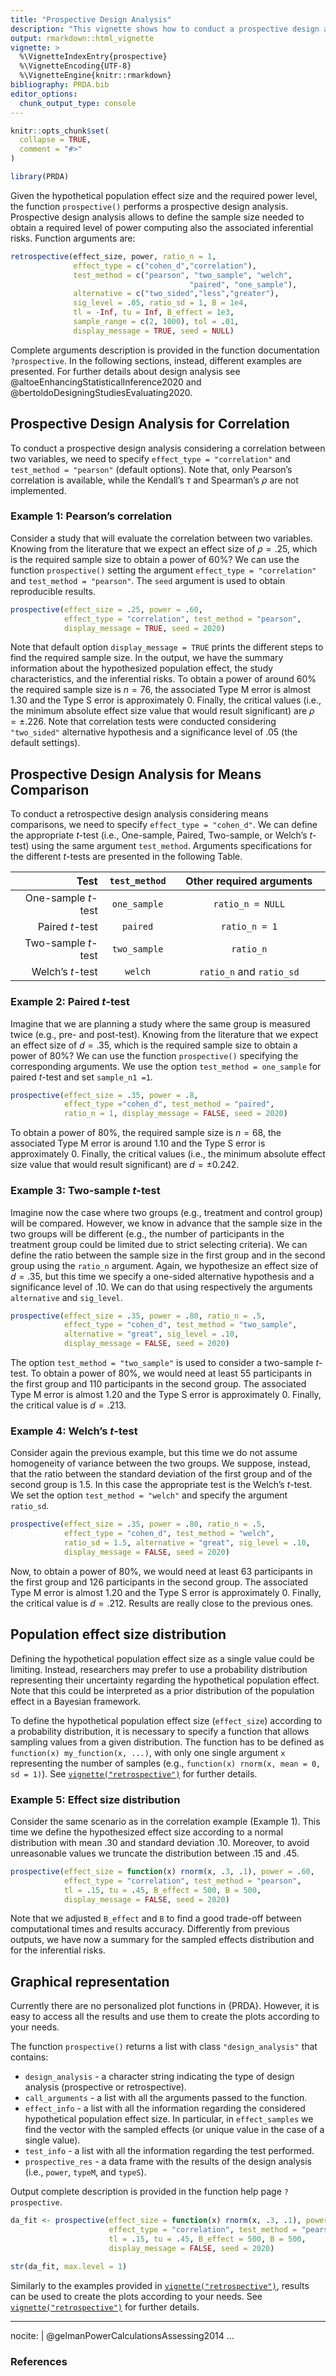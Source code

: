 ```yaml
---
title: "Prospective Design Analysis"
description: "This vignette shows how to conduct a prospective design analysis using the function `prospective()`."
output: rmarkdown::html_vignette
vignette: >
  %\VignetteIndexEntry{prospective}
  %\VignetteEncoding{UTF-8}
  %\VignetteEngine{knitr::rmarkdown}
bibliography: PRDA.bib
editor_options: 
  chunk_output_type: console
---
```


```r
knitr::opts_chunk$set(
  collapse = TRUE,
  comment = "#>"
)
```

```r
library(PRDA)
```

Given the hypothetical population effect size and the required power level, the function `prospective()` performs a prospective design analysis. Prospective design analysis allows to define the sample size needed to obtain a required level of power computing also the associated inferential risks. Function arguments are:

```r
retrospective(effect_size, power, ratio_n = 1,
              effect_type = c("cohen_d","correlation"),
              test_method = c("pearson", "two_sample", "welch",
                                        "paired", "one_sample"),
              alternative = c("two_sided","less","greater"),
              sig_level = .05, ratio_sd = 1, B = 1e4,
              tl = -Inf, tu = Inf, B_effect = 1e3,
              sample_range = c(2, 1000), tol = .01,
              display_message = TRUE, seed = NULL)
```

Complete arguments description is provided in the function documentation `?prospective`. In the following sections, instead, different examples are presented. For further details about design analysis see @altoeEnhancingStatisticalInference2020 and @bertoldoDesigningStudiesEvaluating2020.


## Prospective Design Analysis for Correlation

To conduct a prospective design analysis considering a correlation between two variables, we need to specify `effect_type = "correlation"` and `test_method = "pearson"` (default options). Note that, only Pearson's correlation is available, while the Kendall's $\tau$ and Spearman's $\rho$ are not implemented.

### Example 1: Pearson's correlation

Consider a study that will evaluate the correlation between two variables. Knowing from the literature that we expect an effect size of $\rho = .25$, which is the required sample size to obtain a power of 60%? We can use the function `prospective()` setting the argument `effect_type = "correlation"` and `test_method = "pearson"`. The `seed` argument is used to obtain reproducible results.

```r
prospective(effect_size = .25, power = .60, 
            effect_type = "correlation", test_method = "pearson",
            display_message = TRUE, seed = 2020)
```

Note that default option `display_message = TRUE` prints the different steps to find the required sample size. In the output, we have the summary information about the hypothesized population effect, the study characteristics, and the inferential risks. To obtain a power of around 60% the required sample size is $n = 76$, the associated Type M error is almost 1.30 and the Type S error is approximately 0. Finally, the critical values (i.e., the minimum absolute effect size value that would result significant) are $\rho = \pm.226$. Note that correlation tests were conducted considering `"two_sided"` alternative hypothesis and a significance level of .05 (the default settings).


## Prospective Design Analysis for Means Comparison

To conduct a retrospective design analysis considering means comparisons, we need to specify `effect_type = "cohen_d"`. We can define the appropriate *t*-test (i.e., One-sample, Paired, Two-sample, or Welch's *t*-test) using the same argument `test_method`. Arguments specifications for the different *t*-tests are presented in the following Table.


| Test                | `test_method` |     Other required arguments    |
| -------------------:|:-------------:|:-------------------------------:|
| One-sample *t*-test | `one_sample`  | `ratio_n = NULL`                |
| Paired *t*-test     | `paired`      | `ratio_n = 1`                   |
| Two-sample *t*-test | `two_sample`  | `ratio_n`                       |
| Welch's *t*-test    | `welch`       | `ratio_n` and `ratio_sd`        |

### Example 2: Paired *t*-test

Imagine that we are planning a study where the same group is measured twice (e.g., pre- and post-test). Knowing from the literature that we expect an effect size of $d = .35$, which is the required sample size to obtain a power of 80%? We can use the function `prospective()` specifying the corresponding arguments. We use the option `test_method = one_sample` for paired *t*-test  and set `sample_n1 =1`.

```r
prospective(effect_size = .35, power = .8,
            effect_type ="cohen_d", test_method = "paired",
            ratio_n = 1, display_message = FALSE, seed = 2020)
```

To obtain a power of 80%, the required sample size is $n=68$, the associated Type M error is around 1.10 and the Type S error is approximately 0. Finally, the critical values (i.e., the minimum absolute effect size value that would result significant) are $d  =  \pm 0.242$.

### Example 3: Two-sample *t*-test

Imagine now the case where two groups (e.g., treatment and control group) will be compared. However, we know in advance that the sample size in the two groups will be different (e.g., the number of participants in the treatment group could be limited due to strict selecting criteria). We can define the ratio between the sample size in the first group and in the second group using the `ratio_n` argument. Again, we hypothesize an effect size of $d = .35$, but this time we specify a one-sided alternative hypothesis and a significance level of .10. We can do that using respectively the arguments `alternative` and `sig_level`.

```r
prospective(effect_size = .35, power = .80, ratio_n = .5,
            effect_type = "cohen_d", test_method = "two_sample",
            alternative = "great", sig_level = .10, 
            display_message = FALSE, seed = 2020)
```

The option `test_method = "two_sample"` is used to consider a two-sample *t*-test. To obtain a power of 80%, we would need at least 55 participants in the first group and 110 participants in the second group. The associated Type M error is almost 1.20 and the Type S error is approximately 0. Finally, the critical value is $d = .213$.


### Example 4: Welch's *t*-test

Consider again the previous example, but this time we do not assume homogeneity of variance between the two groups. We suppose, instead, that the ratio between the standard deviation of the first group and of the second group is 1.5. In this case the appropriate test is the Welch's *t*-test. We set the option `test_method = "welch"` and specify the argument `ratio_sd`.


```r
prospective(effect_size = .35, power = .80, ratio_n = .5,
            effect_type = "cohen_d", test_method = "welch",
            ratio_sd = 1.5, alternative = "great", sig_level = .10, 
            display_message = FALSE, seed = 2020)
```

Now, to obtain a power of 80%, we would need at least 63 participants in the first group and 126 participants in the second group. The associated Type M error is almost 1.20 and the Type S error is approximately 0. Finally, the critical value is $d = .212$. Results are really close to the previous ones.


## Population effect size distribution

Defining the hypothetical population effect size as a single value could be limiting.  Instead, researchers may prefer to use a probability distribution representing their uncertainty regarding the hypothetical population effect. Note that this could be interpreted as a prior distribution of the population effect in a Bayesian framework. 

To define the hypothetical population effect size (`effect_size`) according to a probability distribution, it is necessary to specify a function that allows sampling values from a given distribution. The function has to be defined as `function(x) my_function(x, ...)`, with only one single argument `x` representing the number of samples (e.g., `function(x) rnorm(x, mean = 0, sd = 1)`). See [`vignette("retrospective")`](retrospective.html) for further details.

### Example 5: Effect size distribution

Consider the same scenario as in the correlation example (Example 1). This time we define the hypothesized effect size according to a normal distribution with mean .30 and standard deviation .10. Moreover, to avoid unreasonable values we truncate the distribution between .15 and .45.

```r
prospective(effect_size = function(x) rnorm(x, .3, .1), power = .60,
            effect_type = "correlation", test_method = "pearson",
            tl = .15, tu = .45, B_effect = 500, B = 500,
            display_message = FALSE, seed = 2020)
```

Note that we adjusted `B_effect` and `B` to find a good trade-off between computational times and results accuracy. Differently from previous outputs, we have now a summary for the sampled effects distribution and for the inferential risks.

## Graphical representation

Currently there are no personalized plot functions in {PRDA}. However, it is easy to access all the results and use them to create the plots according to your needs. 

The function `prospective()` returns a list with class `"design_analysis"` that contains:

- `design_analysis` - a character string indicating the type of design analysis (prospective or retrospective).
- `call_arguments` - a list with all the arguments passed to the function. 
- `effect_info` - a list with all the information regarding the considered hypothetical population effect size. In particular, in `effect_samples` we find the vector with the sampled effects (or unique value in the case of a single value).
- `test_info` - a list with all the information regarding the test performed.
- `prospective_res` - a data frame with the results of the design analysis (i.e., `power`, `typeM`, and `typeS`).

Output complete description is provided in the function help page `?prospective`.

```r
da_fit <- prospective(effect_size = function(x) rnorm(x, .3, .1), power = .60,
                      effect_type = "correlation", test_method = "pearson",
                      tl = .15, tu = .45, B_effect = 500, B = 500,
                      display_message = FALSE, seed = 2020)

str(da_fit, max.level = 1)
```


Similarly to the examples provided in [`vignette("retrospective")`](retrospective.html), results can be used to create the plots according to your needs. See  [`vignette("retrospective")`](retrospective.html) for further details.

---
nocite: | 
  @gelmanPowerCalculationsAssessing2014
...

### References
